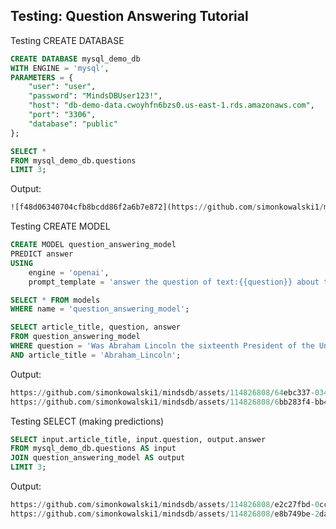 ## Testing: Question Answering Tutorial

Testing CREATE DATABASE
```sql
CREATE DATABASE mysql_demo_db
WITH ENGINE = 'mysql',
PARAMETERS = {
    "user": "user",
    "password": "MindsDBUser123!",
    "host": "db-demo-data.cwoyhfn6bzs0.us-east-1.rds.amazonaws.com",
    "port": "3306",
    "database": "public"
};

SELECT *
FROM mysql_demo_db.questions
LIMIT 3;

```
Output:
```sql
![f48d06340704cfb8bcdd86f2a6b7e872](https://github.com/simonkowalski1/mindsdb/assets/114826808/562ef858-c010-49bd-9fa0-4342bd66a9bc)
```

Testing CREATE MODEL
```sql
CREATE MODEL question_answering_model
PREDICT answer
USING
    engine = 'openai',
    prompt_template = 'answer the question of text:{{question}} about text:{{article_title}}';

SELECT * FROM models
WHERE name = 'question_answering_model';

SELECT article_title, question, answer
FROM question_answering_model
WHERE question = 'Was Abraham Lincoln the sixteenth President of the United States?'
AND article_title = 'Abraham_Lincoln';

```
Output:
```sql
https://github.com/simonkowalski1/mindsdb/assets/114826808/64ebc337-0349-4ab5-a403-399785602c8e
https://github.com/simonkowalski1/mindsdb/assets/114826808/6bb283f4-bb43-4adc-9aac-5cfa3b42ff94
```

Testing SELECT (making predictions)
```sql
SELECT input.article_title, input.question, output.answer
FROM mysql_demo_db.questions AS input
JOIN question_answering_model AS output
LIMIT 3;
```
Output:
```sql
https://github.com/simonkowalski1/mindsdb/assets/114826808/e2c27fbd-0cc7-4a61-9e19-895d18976ca5
https://github.com/simonkowalski1/mindsdb/assets/114826808/e8b749be-2daf-45f8-a1c2-59595970281b
```
